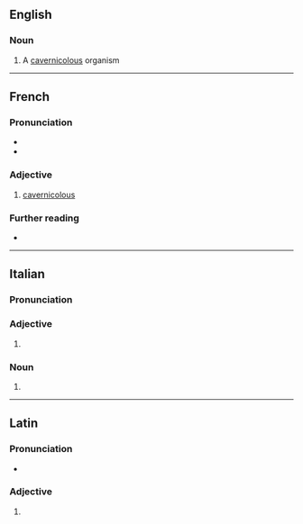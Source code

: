 ==English==

===Noun===
{{en-noun}}

# {{lb|en|biology}} A [[cavernicolous]] organism

----

==French==

===Pronunciation===
* {{fr-IPA}}
* {{audio|fr|LL-Q150 (fra)-Poslovitch-cavernicole.wav|Audio}}

===Adjective===
{{fr-adj}}

# [[cavernicolous]]

===Further reading===
* {{R:TLFi}}

----

==Italian==

===Pronunciation===
{{it-pr|^ì}}

===Adjective===
{{head|it|adjective form}}

# {{adj form of|it|cavernicolo||f|p}}

===Noun===
{{head|it|noun form|g=f}}

# {{plural of|it|cavernicola}}

----

==Latin==

===Pronunciation===
* {{la-IPA}}

===Adjective===
{{la-adj-form|cavernicole}}

# {{inflection of|la|cavernicolus||voc|m|s}}